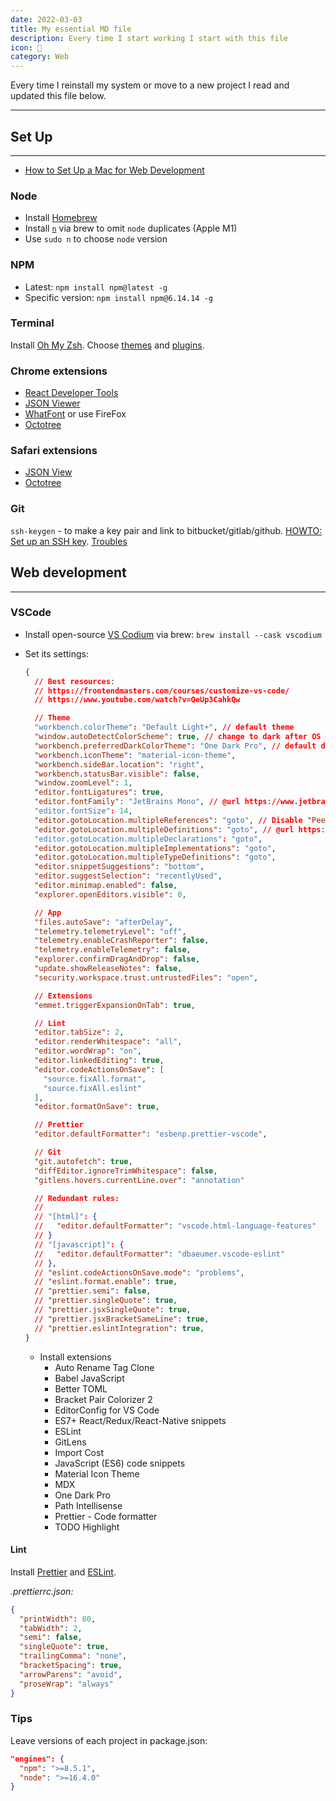 ```yaml
---
date: 2022-03-03
title: My essential MD file
description: Every time I start working I start with this file
icon: 📔
category: Web
---
```


Every time I reinstall my system or move to a new project I read and updated
this file below.

---

## Set Up

---

- [How to Set Up a Mac for Web Development](https://michaeluloth.com/how-to-set-up-a-mac-for-web-development)

### Node

- Install [Homebrew](https://docs.brew.sh/Installation)
- Install [`n`](https://www.npmjs.com/package/n) via brew to omit `node`
  duplicates (Apple M1)
- Use `sudo n` to choose `node` version

### NPM

- Latest: `npm install npm@latest -g`
- Specific version: `npm install npm@6.14.14 -g`

### Terminal

Install [Oh My Zsh](https://github.com/ohmyzsh/ohmyzsh). Choose
[themes](https://travis.media/top-12-oh-my-zsh-themes-for-productive-developers/)
and
[plugins](https://travis.media/top-10-oh-my-zsh-plugins-for-productive-developers/).

### Chrome extensions

- [React Developer Tools](https://chrome.google.com/webstore/detail/react-developer-tools/fmkadmapgofadopljbjfkapdkoienihi?hl=en)
- [JSON Viewer](https://chrome.google.com/webstore/detail/json-viewer/gbmdgpbipfallnflgajpaliibnhdgobh)
- [WhatFont](https://chrome.google.com/webstore/detail/whatfont/jabopobgcpjmedljpbcaablpmlmfcogm?hl=en)
  or use FireFox
- [Octotree](https://chrome.google.com/webstore/detail/octotree-github-code-tree/bkhaagjahfmjljalopjnoealnfndnagc)

### Safari extensions

- [JSON View](https://apps.apple.com/ru/app/json-peep-for-safari/id1458969831?l=en&mt=12)
- [Octotree](https://apps.apple.com/ru/app/octotree/id1457450145?l=en&mt=12)

### Git

`ssh-keygen` - to make a key pair and link to bitbucket/gitlab/github.
[HOWTO: Set up an SSH key](https://support.atlassian.com/bitbucket-cloud/docs/set-up-an-ssh-key/).
[Troubles](https://support.atlassian.com/bitbucket-cloud/docs/troubleshoot-ssh-issues/)

## Web development

---

### VSCode

- Install open-source [VS Codium](https://vscodium.com) via brew:
  `brew install --cask vscodium`
- Set its settings:

  ```json
  {
    // Best resources:
    // https://frontendmasters.com/courses/customize-vs-code/
    // https://www.youtube.com/watch?v=QeUp3CahkQw

    // Theme
    "workbench.colorTheme": "Default Light+", // default theme
    "window.autoDetectColorScheme": true, // change to dark after OS
    "workbench.preferredDarkColorTheme": "One Dark Pro", // default dark theme
    "workbench.iconTheme": "material-icon-theme",
    "workbench.sideBar.location": "right",
    "workbench.statusBar.visible": false,
    "window.zoomLevel": 1,
    "editor.fontLigatures": true,
    "editor.fontFamily": "JetBrains Mono", // @url https://www.jetbrains.com/lp/mono/#how-to-install
    "editor.fontSize": 14,
    "editor.gotoLocation.multipleReferences": "goto", // Disable "Peek" preview
    "editor.gotoLocation.multipleDefinitions": "goto", // @url https://stackoverflow.com/questions/50993353/disable-preview-when-go-to-definition-in-vscode
    "editor.gotoLocation.multipleDeclarations": "goto",
    "editor.gotoLocation.multipleImplementations": "goto",
    "editor.gotoLocation.multipleTypeDefinitions": "goto",
    "editor.snippetSuggestions": "bottom",
    "editor.suggestSelection": "recentlyUsed",
    "editor.minimap.enabled": false,
    "explorer.openEditors.visible": 0,

    // App
    "files.autoSave": "afterDelay",
    "telemetry.telemetryLevel": "off",
    "telemetry.enableCrashReporter": false,
    "telemetry.enableTelemetry": false,
    "explorer.confirmDragAndDrop": false,
    "update.showReleaseNotes": false,
    "security.workspace.trust.untrustedFiles": "open",

    // Extensions
    "emmet.triggerExpansionOnTab": true,

    // Lint
    "editor.tabSize": 2,
    "editor.renderWhitespace": "all",
    "editor.wordWrap": "on",
    "editor.linkedEditing": true,
    "editor.codeActionsOnSave": [
      "source.fixAll.format",
      "source.fixAll.eslint"
    ],
    "editor.formatOnSave": true,

    // Prettier
    "editor.defaultFormatter": "esbenp.prettier-vscode",

    // Git
    "git.autofetch": true,
    "diffEditor.ignoreTrimWhitespace": false,
    "gitlens.hovers.currentLine.over": "annotation"

    // Redundant rules:
    //
    // "[html]": {
    //   "editor.defaultFormatter": "vscode.html-language-features"
    // }
    // "[javascript]": {
    //   "editor.defaultFormatter": "dbaeumer.vscode-eslint"
    // },
    // "eslint.codeActionsOnSave.mode": "problems",
    // "eslint.format.enable": true,
    // "prettier.semi": false,
    // "prettier.singleQuote": true,
    // "prettier.jsxSingleQuote": true,
    // "prettier.jsxBracketSameLine": true,
    // "prettier.eslintIntegration": true,
  }
  ```

  - Install extensions
    - Auto Rename Tag Clone
    - Babel JavaScript
    - Better TOML
    - Bracket Pair Colorizer 2
    - EditorConfig for VS Code
    - ES7+ React/Redux/React-Native snippets
    - ESLint
    - GitLens
    - Import Cost
    - JavaScript (ES6) code snippets
    - Material Icon Theme
    - MDX
    - One Dark Pro
    - Path Intellisense
    - Prettier - Code formatter
    - TODO Highlight

#### Lint

Install [Prettier](https://prettier.io/docs/en/install.html) and
[ESLint](https://eslint.org/docs/user-guide/getting-started).

_.prettierrc.json:_

```json
{
  "printWidth": 80,
  "tabWidth": 2,
  "semi": false,
  "singleQuote": true,
  "trailingComma": "none",
  "bracketSpacing": true,
  "arrowParens": "avoid",
  "proseWrap": "always"
}
```

### Tips

Leave versions of each project in package.json:

```json
"engines": {
  "npm": ">=8.5.1",
  "node": ">=16.4.0"
}
```
